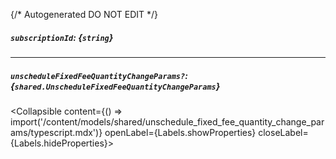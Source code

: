 {/* Autogenerated DO NOT EDIT  */}

##### `subscriptionId`: *{`string`}*

---
##### `unscheduleFixedFeeQuantityChangeParams?`: *{`shared.UnscheduleFixedFeeQuantityChangeParams`}*
<Collapsible content={() => import('/content/models/shared/unschedule_fixed_fee_quantity_change_params/typescript.mdx')} openLabel={Labels.showProperties} closeLabel={Labels.hideProperties}>
</Collapsible>


